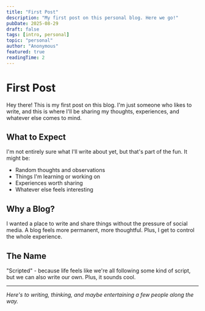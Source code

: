 ```yaml
---
title: "First Post"
description: "My first post on this personal blog. Here we go!"
pubDate: 2025-08-29
draft: false
tags: [intro, personal]
topic: "personal"
author: "Anonymous"
featured: true
readingTime: 2
---
```


# First Post

Hey there! This is my first post on this blog. I'm just someone who likes to write, and this is where I'll be sharing my thoughts, experiences, and whatever else comes to mind.

## What to Expect

I'm not entirely sure what I'll write about yet, but that's part of the fun. It might be:
- Random thoughts and observations
- Things I'm learning or working on
- Experiences worth sharing
- Whatever else feels interesting

## Why a Blog?

I wanted a place to write and share things without the pressure of social media. A blog feels more permanent, more thoughtful. Plus, I get to control the whole experience.

## The Name

"Scripted" - because life feels like we're all following some kind of script, but we can also write our own. Plus, it sounds cool.

---

*Here's to writing, thinking, and maybe entertaining a few people along the way.*
